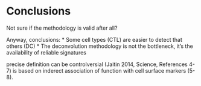 # Conclusions

Not sure if the methodology is valid after all?


Anyway, conclusions:
* Some cell types (CTL) are easier to detect that others (DC)
* The deconvolution methodology is not the bottleneck, it's the availability of reliable signatures


precise definition can be controlversial (Jaitin 2014, Science, References 4-7)
is based on inderect association of function with cell surface markers (5-8). 